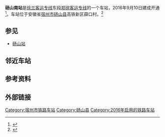 {{Infobox China railway station
|车站名称 = 砀山南站
|图片 = G1915在砀山南站 02.jpg
|图片介绍 = 
|其他名称 = 
|车站拼音 = Dang Shan Nan
|英文名称 = Dangshannan Railway Station<ref>{{Cite web |url=http://news.sina.com.cn/o/2012-09-18/080725196193.shtml |title=铁道部:火车站名含"东西南北"统一改用拼音 |accessdate=2016-06-29 |archive-date=2017-07-30 |archive-url=https://web.archive.org/web/20170730073100/http://news.sina.com.cn/o/2012-09-18/080725196193.shtml |dead-url=no }}</ref><ref>{{cite journal |author=[[铁道部运输局|铁道部运输局]] |journal = 铁路客货运输专刊 |year=2012 |issue=4 |title = 关于明确铁路车站站名英文译法的通知 |id = 运营运调电[2012]1911号 |page = 6}}</ref>
|车站代码 = 38942
|电报码 = PRH
|拼音码 = DSN
|车站类型 = 客运站
|技术性质 = 中间站
|业务性质 = 客运站
|始建时间 = 
|开通运营 = 2016年9月10日
|车站位置 = [[安徽省|安徽省]][[宿州市|宿州市]][[砀山县|砀山县]]
|坐标 = {{coord|34|23|13.44|N|116|17|50.96|E|display=inline,title}}
|归属 = [[上海铁路局|上海铁路局]][[徐州直属站|徐州直属站]]<ref>{{cite news|title=郑徐高铁运行试验“满图行车”|url=http://mini.eastday.com/mobile/160820010713414.html|quote=徐州直属站副站长朱瑜解释说，他们分别在{{站|萧县北}}、{{站|永城北}}、砀山南站安排客运人员，迎接8月16日开始的郑徐高铁运行试验满图行车|publisher=都市晨报|date=2016-08-20|access-date=2016-09-10|archive-url=https://web.archive.org/web/20160916043946/http://mini.eastday.com/mobile/160820010713414.html|archive-date=2016-09-16|dead-url=yes}}</ref>
|线路 = [[郑徐客运专线|郑徐客运专线]]
|车站等级 = 未定等
|使用状态 = 使用中
|股道数目 = 4
|正线 = 2
|到发线 = 2
|其它线 = 
|月台数目 = 2
|侧式站台 = 2
|岛式站台 = 0
|站台面 = 2
|站线配置图 = 
}}
'''砀山南站'''是[[徐兰客运专线|徐兰客运专线]]东段[[郑徐客运专线|郑徐客运专线]]的一个车站，2016年9月10日建成开通<ref>{{cite web |url=http://zy.takungpao.com/2014/1016/164450.html |language= |title=郑徐高铁明年年底开通 全线设9个站点 |publisher=东方今报 |date=2014-10-16 |accessdate= |deadurl=yes |archiveurl=https://web.archive.org/web/20150113154624/http://zy.takungpao.com/2014/1016/164450.html |archivedate=2015-01-13 }}</ref>。车站位于安徽省[[宿州市|宿州市]][[砀山县|砀山县]]高铁新区薛口村。<ref >{{cite web |url=http://news.sina.com.cn/o/2012-09-21/081925222750.shtml |language= |title=郑徐客运专线 设砀山南站 |publisher=新安晚报 |date=2012年9月21日 |accessdate= |archive-date=2015-01-13 |archive-url=https://web.archive.org/web/20150113155504/http://news.sina.com.cn/o/2012-09-21/081925222750.shtml |dead-url=no }}</ref>

== 参见 ==
*[[砀山站|砀山站]]

==邻近车站==
{{start rail box|[[File:China_Railways.svg|16px]] [[中国铁路|中国铁路]]}}
{{s-inop|[[永城北站|永城北站]]|{{站|徐州东}}方向}}
{{s-line|[[徐兰客运专线|徐兰客运专线]]<br />← 28km 砀山南站 61km →}}
{{s-inop|[[商丘站|商丘站]]|{{站|兰州西}}方向}}
{{end box}}

== 参考资料 ==
{{reflist}}

== 外部链接 ==

{{郑徐客运专线}}
{{徐兰客运专线}}
{{DEFAULTSORT:Dangshan South Railway Station}}
[[Category:宿州市铁路车站|Category:宿州市铁路车站]]
[[Category:砀山县|Category:砀山县]]
[[Category:2016年启用的铁路车站|Category:2016年启用的铁路车站]]